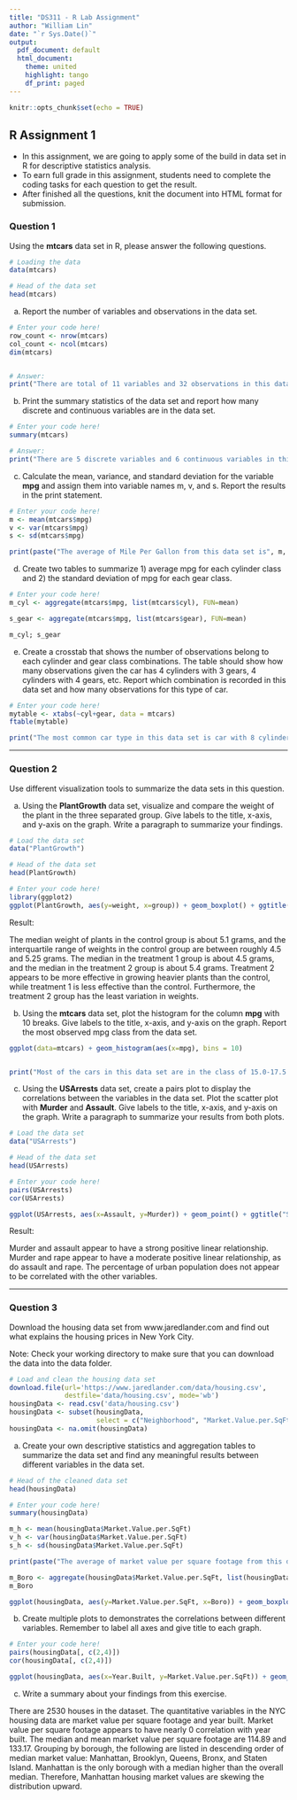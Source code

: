 ```yaml
---
title: "DS311 - R Lab Assignment"
author: "William Lin"
date: "`r Sys.Date()`"
output:
  pdf_document: default
  html_document:
    theme: united
    highlight: tango
    df_print: paged
---
```


```r
knitr::opts_chunk$set(echo = TRUE)
```

## R Assignment 1

* In this assignment, we are going to apply some of the build in data set in R for descriptive statistics analysis.
* To earn full grade in this assignment, students need to complete the coding tasks for each question to get the result.
* After finished all the questions, knit the document into HTML format for submission.

### Question 1

Using the **mtcars** data set in R, please answer the following questions.

```r
# Loading the data
data(mtcars)

# Head of the data set
head(mtcars)
```

a. Report the number of variables and observations in the data set.

```r
# Enter your code here!
row_count <- nrow(mtcars)
col_count <- ncol(mtcars)
dim(mtcars)


# Answer:
print("There are total of 11 variables and 32 observations in this data set.")
```



b. Print the summary statistics of the data set and report how many discrete and continuous variables are in the data set.

```r
# Enter your code here!
summary(mtcars)

# Answer:
print("There are 5 discrete variables and 6 continuous variables in this data set.")
```



c. Calculate the mean, variance, and standard deviation for the variable **mpg** and assign them into variable names m, v, and s. Report the results in the print statement.

```r
# Enter your code here!
m <- mean(mtcars$mpg)
v <- var(mtcars$mpg)
s <- sd(mtcars$mpg)

print(paste("The average of Mile Per Gallon from this data set is", m, "with variance", v, "and standard deviation", s, "."))
```



d. Create two tables to summarize 1) average mpg for each cylinder class and 2) the standard deviation of mpg for each gear class.

```r
# Enter your code here!
m_cyl <- aggregate(mtcars$mpg, list(mtcars$cyl), FUN=mean)

s_gear <- aggregate(mtcars$mpg, list(mtcars$gear), FUN=mean)

m_cyl; s_gear
```



e. Create a crosstab that shows the number of observations belong to each cylinder and gear class combinations. The table should show how many observations given the car has 4 cylinders with 3 gears, 4 cylinders with 4 gears, etc. Report which combination is recorded in this data set and how many observations for this type of car.

```r
# Enter your code here!
mytable <- xtabs(~cyl+gear, data = mtcars)
ftable(mytable) 

print("The most common car type in this data set is car with 8 cylinders and 3 gears. There are total of 12 cars belong to this specification in the data set.")
```


*** 

### Question 2

Use different visualization tools to summarize the data sets in this question.

a. Using the **PlantGrowth** data set, visualize and compare the weight of the plant in the three separated group. Give labels to the title, x-axis, and y-axis on the graph. Write a paragraph to summarize your findings.

```r
# Load the data set
data("PlantGrowth")

# Head of the data set
head(PlantGrowth)

# Enter your code here!
library(ggplot2)
ggplot(PlantGrowth, aes(y=weight, x=group)) + geom_boxplot() + ggtitle("Boxplots of Plants' Weight by Treatment Group")
```

Result:

The median weight of plants in the control group is about 5.1 grams, and the interquartile range of weights in the control group are between roughly 4.5 and 5.25 grams. The median in the treatment 1 group is about 4.5 grams, and the median in the treatment 2 group is about 5.4 grams. Treatment 2 appears to be more effective in growing heavier plants than the control, while treatment 1 is less effective than the control. Furthermore, the  treatment 2 group has the least variation in weights.


b. Using the **mtcars** data set, plot the histogram for the column **mpg** with 10 breaks. Give labels to the title, x-axis, and y-axis on the graph. Report the most observed mpg class from the data set.

```r
ggplot(data=mtcars) + geom_histogram(aes(x=mpg), bins = 10) 


print("Most of the cars in this data set are in the class of 15.0-17.5 miles per gallon.")
```



c. Using the **USArrests** data set, create a pairs plot to display the correlations between the variables in the data set. Plot the scatter plot with **Murder** and **Assault**. Give labels to the title, x-axis, and y-axis on the graph. Write a paragraph to summarize your results from both plots.

```r
# Load the data set
data("USArrests")

# Head of the data set
head(USArrests)

# Enter your code here!
pairs(USArrests)
cor(USArrests)

ggplot(USArrests, aes(x=Assault, y=Murder)) + geom_point() + ggtitle("Scatterplot of Murder vs. Assault")
```

Result:

Murder and assault appear to have a strong positive linear relationship. Murder and rape appear to have a moderate positive linear relationship, as do assault and rape. The percentage of urban population does not appear to be correlated with the other variables.



***

### Question 3

Download the housing data set from www.jaredlander.com and find out what explains the housing prices in New York City.

Note: Check your working directory to make sure that you can download the data into the data folder. 

```r
# Load and clean the housing data set 
download.file(url='https://www.jaredlander.com/data/housing.csv',
              destfile='data/housing.csv', mode='wb')
housingData <- read.csv('data/housing.csv')
housingData <- subset(housingData, 
                      select = c("Neighborhood", "Market.Value.per.SqFt", "Boro", "Year.Built"))
housingData <- na.omit(housingData)                   
```

a. Create your own descriptive statistics and aggregation tables to summarize the data set and find any meaningful results between different variables in the data set.

```r
# Head of the cleaned data set
head(housingData)

# Enter your code here!
summary(housingData)

m_h <- mean(housingData$Market.Value.per.SqFt)
v_h <- var(housingData$Market.Value.per.SqFt)
s_h <- sd(housingData$Market.Value.per.SqFt)

print(paste("The average of market value per square footage from this data set is", m_h, "with variance", v_h, "and standard deviation", s_h, "."))

m_Boro <- aggregate(housingData$Market.Value.per.SqFt, list(housingData$Boro), FUN=mean)
m_Boro

ggplot(housingData, aes(y=Market.Value.per.SqFt, x=Boro)) + geom_boxplot()
```

b. Create multiple plots to demonstrates the correlations between different variables. Remember to label all axes and give title to each graph.

```r
# Enter your code here!
pairs(housingData[, c(2,4)])
cor(housingData[, c(2,4)])

ggplot(housingData, aes(x=Year.Built, y=Market.Value.per.SqFt)) + geom_point() + ggtitle("Market Value per SqFt vs. Year Built")
```

c. Write a summary about your findings from this exercise.

There are 2530 houses in the dataset. The quantitative variables in the NYC housing data are market value per square footage and year built. Market value per square footage appears to have nearly 0 correlation with year built. The median and mean market value per square footage are 114.89 and 133.17. Grouping by borough, the following are listed in descending order of median market value: Manhattan, Brooklyn, Queens, Bronx, and Staten Island. Manhattan is the only borough with a median higher than the overall median. Therefore, Manhattan housing market values are skewing the distribution upward. 

